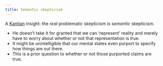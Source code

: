 ```yaml
---
title: Semantic skepticism
---
```


A [Kantian](/docs/phil/people/kant) insight: the *real* problematic skepticism 
is *semantic* skepticism.

- He doesn't take it for granted that we can 'represent' reality and 
  merely have to worry about whether or not that representation is true.
- It might be unintelligible that our mental states even purport to 
  specify how things are out there.
- This is a prior question to whether or not those purported claims are 
  true.
